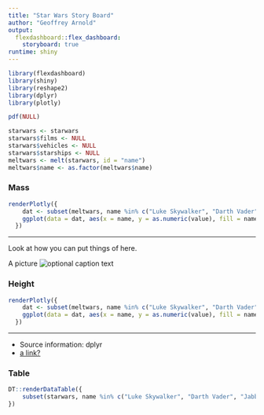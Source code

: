 ```yaml
---
title: "Star Wars Story Board"
author: "Geoffrey Arnold"
output: 
  flexdashboard::flex_dashboard:
    storyboard: true
runtime: shiny
---
```


```r
library(flexdashboard)
library(shiny)
library(reshape2)
library(dplyr)
library(plotly)

pdf(NULL)

starwars <- starwars
starwars$films <- NULL
starwars$vehicles <- NULL
starwars$starships <- NULL
meltwars <- melt(starwars, id = "name")
meltwars$name <- as.factor(meltwars$name)
```

### Mass

```r
renderPlotly({
    dat <- subset(meltwars, name %in% c("Luke Skywalker", "Darth Vader", "Jabba Desilijic Tiure", "Obi-Wan Kenobi", "R2-D2", "Dexter Jettster") & variable == "mass")
    ggplot(data = dat, aes(x = name, y = as.numeric(value), fill = name)) + geom_bar(stat = "identity")
  })
```


***

Look at how you can put things of here.

A picture ![optional caption text](https://www.seeklogo.net/wp-content/uploads/2013/05/star-wars-gold-vector-logo-400x400.png)


### Height

```r
renderPlotly({
    dat <- subset(meltwars, name %in% c("Luke Skywalker", "Darth Vader", "Jabba Desilijic Tiure", "Obi-Wan Kenobi", "R2-D2", "Chewbacca") & variable == "height")
    ggplot(data = dat, aes(x = name, y = as.numeric(value), fill = name)) + geom_bar(stat = "identity")
  })
```

***

- Source information: dplyr
- [a link?](https://www.youtube.com/watch?v=I7m-7EEI5vo)

### Table 

```r
DT::renderDataTable({
    subset(starwars, name %in% c("Luke Skywalker", "Darth Vader", "Jabba Desilijic Tiure", "Obi-Wan Kenobi", "R2-D2", "Dexter Jettster", "Han Solo"), select = c(name, height, mass, birth_year, homeworld, species))
})
```